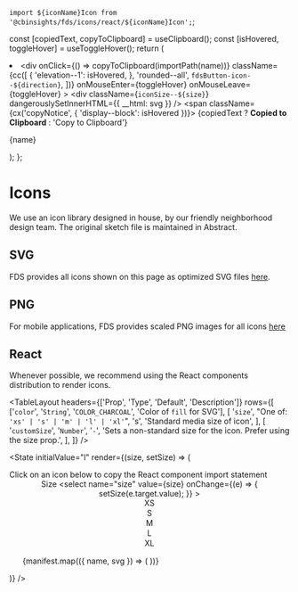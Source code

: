 
  `import ${iconName}Icon from '@cbinsights/fds/icons/react/${iconName}Icon';`;

  const [copiedText, copyToClipboard] = useClipboard();
  const [isHovered, toggleHover] = useToggleHover();
  return (
    <li>
      <div
        onClick={() => copyToClipboard(importPath(name))}
        className={cc([
          {
            'elevation--1': isHovered,
          },
          'rounded--all',
          `fdsButton-icon--${direction}`,
        ])}
        onMouseEnter={toggleHover}
        onMouseLeave={toggleHover}
      >
        <div className={`iconSize--${size}`} dangerouslySetInnerHTML={{ __html: svg }} />
        <span className={cx('copyNotice', { 'display--block': isHovered })}>
          {copiedText ? <b>Copied to Clipboard</b> : 'Copy to Clipboard'}
        </span>
        <p className="wrap--singleLine--truncate type--data">{name}</p>
      </div>
    </li>
  );
};

<Meta title="Icons/Icons" />

# Icons

We use an icon library designed in house, by our friendly neighborhood design team. The
original sketch file is maintained in Abstract.

## SVG

FDS provides all icons shown on this page as optimized SVG files <a href="https://unpkg.com/browse/@cbinsights/fds/lib/icons/svg/">here</a>.

## PNG

For mobile applications, FDS provides scaled PNG images for all icons <a href="https://unpkg.com/browse/@cbinsights/fds/lib/icons/png/">here</a>

## React

Whenever possible, we recommend using the React components distribution to render icons.

<TableLayout
  headers={['Prop', 'Type', 'Default', 'Description']}
  rows={[
    ['`color`', '`String`', '`COLOR_CHARCOAL`', 'Color of `fill` for SVG'],
    [
      '`size`',
      "One of: `'xs' | 's' | 'm' | 'l' | 'xl'`",
      's',
      'Standard media size of icon',
    ],
    [
      '`customSize`',
      '`Number`',
      '`-`',
      'Sets a non-standard size for the icon. Prefer using the size prop.',
    ],
  ]}
/>

<State
  initialValue="l"
  render={(size, setSize) => (
    <section>
      <div className="bgColor--haze padding--y--s padding--x--m rounded--all">
        <Flex>
          <FlexItem align="center">
            Click on an icon below to copy the React component import statement
          </FlexItem>
          <FlexItem align="center" shrink>
            <div className="border--left padding--left">
              <label
                className="type--data flush--bottom display--inlineBlock padding--right--s"
                htmlFor="size"
              >
                Size
              </label>
              <select
                name="size"
                value={size}
                onChange={(e) => {
                  setSize(e.target.value);
                }}
              >
                <option value="xs">XS</option>
                <option value="s">S</option>
                <option value="m">M</option>
                <option value="l">L</option>
                <option value="xl">XL</option>
              </select>
            </div>
          </FlexItem>
        </Flex>
      </div>
      <ul className="resetList iconList">
        {manifest.map(({ name, svg }) => (
          <Icon name={name} svg={svg} size={size} />
        ))}
      </ul>
    </section>
  )}
/>
